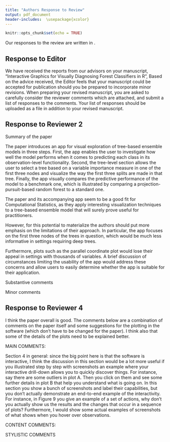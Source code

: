 ```yaml
---
title: "Authors Response to Review"
output: pdf_document
header-includes:  \usepackage{xcolor}
---
```


```r
knitr::opts_chunk$set(echo = TRUE)
```

Our responses to the review are written in \textcolor{violet}{violet}.


## Response to Editor

<!--
Dear Mrs. da Silva:
-->

We have received the reports from our advisors on your manuscript, "Interactive Graphics for Visually Diagnosing Forest Classifiers in R", 
Based on the advice received, the Editor feels that your manuscript could be accepted for publication should you be prepared to incorporate minor revisions.
When preparing your revised manuscript, you are asked to carefully consider the reviewer comments which are attached, and submit a list of responses to the comments.
Your list of responses should be uploaded as a file in addition to your revised manuscript.

<!--

TO VIEW REVIEWER ATTACHMENTS (should there be any), please login to the journal site as "Author" and access "Submission Needing Revision" from the Author Main Menu.
On the next page display, navigate on the "Action Links" and select "View Reviewer Attachments" from the selection box. This will redirect you to the page that will allow you to "Download" and view the reviewer report attachments. Then, proceed with revising your manuscript.

PLEASE NOTE: YOUR REVISED VERSION CANNOT BE IN .PS OR .PDF AS TYPESETTING CANNOT MANIPULATE THE FILES.
IN ORDER TO PROCEED WITH PUBLICATION YOUR ORIGINAL SOURCE FILES ARE REQUIRED.
Submissions without original source files will be returned for these prior to final acceptance.

To submit the revision please log on to the Journal's website.

Your username is: ********

If you forgot your password, you can click the 'Send Login Details' link on the EM Login page at https://www.editorialmanager.com/cost/.

Click "Author Login" to submit your revision.

We look forward to receiving your revised manuscript.

Thank you very much.


Best regards,

Springer Journals Editorial Office
%JOURNALFULLTITLE

-->

\textcolor{violet}{Thank you. We appreciate the chance to do a further revision, and hope that these changes are satisfactory.}

## Response to Reviewer 2

\textcolor{violet}{We appreciate all of your feedback which help to improve our paper. 
 }


Summary of the paper

The paper introduces an app for visual exploration of tree-based ensemble models in three steps. First, the app enables the user to investigate how well the model performs when it comes to predicting each class in its observation-level functionality. Second, the tree-level section allows the user to select a tree based on a variable importance measure in one of the first three nodes and visualize the way the first three splits are made in that tree. Finally, the app visually compares the predictive performance of the model to a benchmark one, which is illustrated by comparing a projection-pursuit-based random forest to a standard one.

The paper and its accompanying app seem to be a good fit for Computational Statistics, as they apply interesting visualization techniques to a tree-based ensemble model that will surely prove useful for practitioners. 

However, for this potential to materialize the authors should put more emphasis on the limitations of their approach. In particular, the app focuses on the first three nodes of the trees in question, which would be much less informative in settings requiring deep trees. \textcolor{violet}{The app was modified to adress this issue. In the new application the user can select specific nodes to see (from one to all the nodes). If there are a lot of nodes will be better to select 4 or less each time to see better the complete display but the application is not limited to see just the first three nodes.}

Furthermore, plots such as the parallel coordinate plot would lose their appeal in settings with thousands of variables. A brief discussion of circumstances limiting the usability of the app would address these concerns and allow users to easily determine whether the app is suitable for their application.

\textcolor{violet}{The discussion has been extended to include limitations.}


Substantive comments

\begin{enumerate}
\item p. 8, line 42: The issue of visualizing the tetrahedron is arguably not of first-order importance as it is not as helpful for classification problems with more than four classes. It might be more useful to focus exclusively on the side-by-side jittered dotplot as this approach generalizes in a more straightforward way to problems with more classes.

\textcolor{violet}{As we mentioned in page 7 the ternary plot can be generalized to more than three dimensional space, with G classes, the ternary plot idea is generalized to a G-1 dimensional simplex. Then if we have 4 classes the generalized ternary plot is a tetrahedron as shown in Figure 4 but if we have more than four classes we can also generalize the ternary plot idea. In the fishcatch data used in this paper to illustrate the shiny app there are 7 classes and we generalized the ternary plot to a 6-dimensional simplex as is shown in the last panel of Figure 6 (6-didmensional simplex shown pairwise), using tourr package you can see better the 6-dimensional simplex in different rotations https://vimeo.com/707047875. The structure is complex because a 6-dimensional simplex has 7 vertices, 21 eddges and 35 faces.}

\item p. 11, line 16: As section 3 discusses all other plots produced by the app it would be useful if it also included an overview of the parallel coordinate plot that only appears in section 4, so the meaning of that plot is not immediately clear (e.g. what is displayed on the vertical axis).

\textcolor{violet}{We have included more explanaition about the parallel coordinate plot in Section 4 where this figure appears and added a corresponding reference for further details. In the vertical axis the values for each variable are standardized to easily compare them.}

\item p. 13, line 38: I find the choice of the interaction driver for the model tab puzzling. I would argue that the key statistic distinguishing the trees in the ensemble is OOB error so a more natural design choice would be to include jittered points in the OOB error boxplot so that the user can explore the well or poorly performing trees in more detail. I do not have a good intuition for why the user would be interested in exploring trees based on variable importance.

\textcolor{violet}{The second tab was modified based on your helpful comments. We have included three main changes in the second tabset, first we have included jittered points in the OOB error boxplot where the user can select trees based in their performance. Second, we have included a panel to select the nodes to see in the importance variable plot, the mosaic plot and the density plot. The panel allows you to select more or less than three nodes and the mentioned plots are updated acordingly. Finally, we rearranged some of the plots to make the selection and interaction more intuitively presented in Figure 10.}


\item p. 15, line 35: The OOB error plot is somewhat hard to read due to some classes being harder to classify than others, and a potential solution to that would be using a different scale on the vertical axis (e.g. percent of highest OOB error for a class).

\textcolor{violet}{We explore different alternatives as you suggested but the result was not clearly better. We have removed the points and just keep thiner lines which improve the visualization. Also in the app, because the interactivity, it is easy to see the oob error values mousing over the plot which in the static version it is not possible.}

\end{enumerate}

Minor comments

\begin{enumerate}
\item p. 6, line 17: introducing the $G\_s$ notation is unnecessary as it is not used in the remainder of the paper (also, the meaning of the subscript s is not explained).


\textcolor{violet}{I have removed $G_s$, as you notices it is unnecessary here}


\item p.6, line 21: it should be "Alternatively, it can be computed" instead of "Alternatively, can be computed".

\textcolor{violet}{Done}

\item p. 6, line 33: it should be "The plot in the right" instead of "The plot at right".

\textcolor{violet}{Done}

\item p. 8, line 20: it should be "into a three-dimensional space" instead of "into three dimensional".

\textcolor{violet}{Done}

\item p.8, line 49: crabs are "classified", not "predicted".

\textcolor{violet}{Done}

\item p. 10, line 40: the phrase "one of the biggest difficulties for the app in order manage linking" should be rewritten to, for example, "one of the biggest difficulties when it comes to the app managing linking".

\textcolor{violet}{Done}

\item p. 12, line 46: using the phrase "some trees could be removed from the forest" instead of "some trees could be pruned from the forest" would make this sentence clearer.

\textcolor{violet}{Done}

\item p. 14, line 49: "a receiver" instead of "an receiver".

\textcolor{violet}{Done}

\item p. 16, line 32: it would be useful to include a legend of the class colors.

\textcolor{violet}{Class color legends were not included in the interactive web app because the interactivity allows you to get the class name when you mouse over each plot.}

\item p. 17, line 6: " will perform" instead of "will performs".

\textcolor{violet}{Done}

\end{enumerate}

## Response to Reviewer 4

 I think the paper overall is good. The comments below are a combination of comments on the paper itself and some suggestions for the plotting in the software (which don't have to be changed for the paper). I think also that some of the details of the plots need to be explained better.

MAIN COMMENTS:

Section 4 in general: since the big point here is that the software is interactive, I think the discussion in this section would be a lot more useful if you illustrated step by step with screenshots an example where your interactive drill-down allows you to quickly discover things. For instance, say there are some outliers in plot A. Then you click on them and see some further details in plot B that help you understand what is going on. In this section you show a bunch of screenshots and label their capabilities, but you don't actually demonstrate an end-to-end example of the interactivity. For instance, in Figure 9 you give an example of a set of actions, why don't you actually show us the results and the changes that occur in a sequence of plots? Furthermore, I would show some actual examples of screenshots of what shows when you hover over observations.

\textcolor{violet}{In Section 4 we have added more details and examples of use and interpreting results to address your comment.}


CONTENT COMMENTS:

\begin{enumerate}
\item Page 2: In describing Random Forests, in addition to randomly sampling variables to try to split on in each node, don't they also initially sample a subset of variables for each tree? If so, you should note what settings you use in this paper (how many variables are selected for each tree). Also, if the variables are randomly sampled at each node, rather than simply choosing the best projection possible for, say, any pair of variables, what effect does this have on the importance measures? What effect is there to determining the number of variables to use in each projection (e.g. 3 instead of 2)? Is this something you have experimented with?
I think the paper could also benefit from a simple preliminary example of, say, two features and two classes and showing the plot of the linear combination resulting from projection pursuit. You could even include an image from the original paper.

\textcolor{violet}{A random forest has two sources of randomness: variable sampling and bootstrap samples. The variable sampling is used for node partition, where each split is produced from a random subset of variables. There is not an initial sample of variables for each tree.}

\textcolor{violet}{We did not formally explore the sensitivity of the random variable sample size for the measure of variable importance. In the algorithm you can select the proportion of variables to be sampled at each node. In the crab and fishcatch examples presented in the paper two variables were sampled at each node.}

\textcolor{violet}{We have included an image from the original paper with the boundary that would result from a classification tree fitted using the PPtree algorithm to take into account your last request. The plot shows a simple example from simulated data with two features and three classes. The partitions generated by the PPtree algorithm are oblique to the axis, incorporating the association between the two variables.}

\item Page 4 line 48: should $O_k$ also have a subscript for the variable j? Also $\hat{y}_{ikj}$

\textcolor{violet}{Subscript j for $O_k$ is not needed because for every variable j $O_k$ will be the same and not change depending on j, the same for $\hat{y}_{ik}$. In the only case subscript $j$ can be included is in  $\tilde y_{ik}$ to indicate the permuted variable but for simplicity we just keep the formula as it is in the original PPforest paper (https://www.tandfonline.com/doi/abs/10.1080/10618600.2020.1870480) }

\item Page 5 Figure 1: You mention that the variables should be standardized for the coefficients to be interpretable as importances and be comparable. But in the upper right corner, the plots of the variables distributions, for instance for node 2, are not in the standardized range (node 2 has an x-axis that goes up to 5 and 6). 
\textcolor{violet}{As you mentioned the data should be standardized for the coefficients to be interpretable as importances. We have fixed the density plot and the x axis accordingly.}


Is the distribution being plotted here the value of the linear combination for each class, rather than a single variable? 
\textcolor{violet}{Yes, the density plots shows the data projection at each node. This is now made clear in the caption.}

Is there something going on here with the default x limits for doing KDE? 
\textcolor{violet}{The x limits were fixed.} 

As a side note, you show that the first cut perfectly separates the blue and orange species. You may want to consider having the bounds for the KDE be the observed range of the linear combination for each class so that the density plots won't overlap in the plot for node 1, which they seem to do more than they should if the separation is perfect.

\textcolor{violet}{We explore your suggestion (changing the bound for the KDE to observe range) but the result was not better so we have kept the original.} 

Furthermore, if you have any control over the color scheme (if you don't I would recommend adding this as a variable), it might be a good idea in this paper to have the colors for the blue and orange species be blue and orange, and have differing shading patterns to distinguish male from female, or something similar; perhaps you can choose more similar colors within both species. Or, better yet, can you use different plotting symbols, say triangles vs circles to distinguish the species, and shaded vs hollow to distinguish the sex?

\textcolor{violet}{The selected palette (Dark2) is a qualitative palette suited to mapping a categorical data because it is colorblind friendly. It is a little unfortunate that the categories in the crabs data are colors, which makes the explanation confusing. We have changed the category names to be simply O and B so that there is less confusion.} 

Also, can you include labeling in your plot that the sub-plots are node ID (e.g., put the label "node" above the 3 density plots).
\textcolor{violet}{We have included in each sub-plots "Node" before the number and also update this in the app.}

What do the numbers in the grey boxes at the terminal nodes represent? \textcolor{violet}{The numbers in the gray boxes are the predicted class, we fixed the plot to show the class names}
 

\item Figures 1 and 2: I see that the potential range for coefficient values for the projection pursuit seem to be between -1 and 1. I imagine this is a feature of the algorithm. Perhaps include in your description of projection pursuit a note about this fact, for those unfamiliar, and mention what optimization criteria is used in it.

\textcolor{violet}{Yes, the coefficient values are between -1 and 1 by construction. We find the linear combinations, \textbf{a} which maximize $\frac{a^TBa}{a^TWa}$, where $B$ and $W$ are the between and within group sums of squares. We get $\hat a_1=e_1$ where $e_1...e_s$ are eigenvectors of $W^{-1}B$. In this case we find the 1-D projection optimizing the LDA index. We have included in Section 3 LDA and PDA indexes which are optimized to get the linear projections to make it more clear how the coefficients are computed. }

\item Page 6: If you use a notation for VI for global variable importance (you define it as the average across k trees), I'd just define it here as an equation and use it in the text (e.g in line 19).

\textcolor{violet}{Formulas for all VI were defined in equations and mentioned in the text. It is clearer now.}

\item Page 6 line 48: does MDS need a citation? Also, can you connect the results in this discussion to the RF graphics, e.g. in terms of same variables with high RF importance being important in MDS? Otherwise, this whole discussion seems unnecessary. If you are doing it simply to understand the data, I would move this section to right after you introduce the data, before you show the other graphics. Here, it seems like a tangent. Also, are these MDS and tetrahedral plots part of your software or do you perform them separately? I would say so explicitly in either case.

\textcolor{violet}{A reference for MDS has been included. In Section 3 we describe the mapping of diagnostics to visualizations. MDS is presented in Subsection 3.3 (Similarity of cases) the key connection with the forest is that we are using the proximity matrix information which is one of the diagnostics described for PPforest or RF and we use this information to compute the MDS. This visualization can be useful to identify in which cases the model is performing well and which it is having problems.}

\textcolor{violet}{MDS and generalized ternary plot (tetrahedral plot in case there are  four clases) are both implemented in the app and we have added a comment in the paper to clarify this.}

\item Page 7 Figure 2: why does the left plot need to be a dot plot rather than, say, a single box or violin plot for each variable? I don't understand what role the x axis for each variable plays here. If it doesn't play any role (e.g. is just for the jittering), then don't use it.


\textcolor{violet}{We selected a jittered side-by-side dot plot in this case instead of a box plot because we want to see the values for each tree, and it makes it more sensible when linking observations between multiple plots. Jittering spreads the data on the categorical variable axis to better read the distribution.}
 
\item Page 9, Figure 4: is the dimension of the simplex always at most 3 or G-1? What would it look like with more classes? I'd clarify whether this only works for your example or whether it can always be drawn.

\textcolor{violet}{In Figure 4 the dimension of the simplex is $G-1=3$, since in crab data there are 4 classes. Ternary plot can be generalized to more than three dimensional -- with $G>4$ classes, the ternary plot idea is generalized to a $G-1$ dimensional simplex. In the fishcatch data there are 7 classes and the ternary plot to a 6-dimensional simplex as it is shown in pairwise plots in Figure 6. Using the tourr package you can see the 6-dimensional simplex in a rotation through 6D, see https://vimeo.com/707047875. The structure is complex because a 6-dimensional simplex has 7 vertices, 21 eddges and 35 faces. This has been clarified in the paper.} 


\item Page 10, Figure 5: similar remark as before. I think a violin plot or something similar for each class, rather than a jittered dot plot, is more correct. The x-axis for each class is a "fake" axis. I think jittered dot plots should only be used with scatterplots to make sure individual dots can be distinguished.

\textcolor{violet}{We are using points because it is important to see the individual cases and the jitter is to overcome overplotting on the categorical variable. It is not recommended using jittered scatterplots because it would change the real values of your data.}

\item Page 10, line 40: This sentence is muddled "As Sievert (2020) describes, one of the biggest difficulties for the app in order manage linking between plots is the data structure management for each widget". Furthermore, what does "widget" refer to here? Use a more descriptive term.

\textcolor{violet}{At their core Shiny widgets are mini-applications created using the shinyApp function. We have changed the language of the paragraph to help with this terminology.}

\item Page 10, line 45: If you are just going to demonstrate the interactivity, wouldn't it be better to just continue with the original crab dataset, or have one dataset throughout? Unless there is something particularly interesting about this dataset.

\textcolor{violet}{Yes, fishcatch data are more difficult to classify and then more interesting to show some of the results. For simplicity to describe the main plot of the app we use crab data but to describe the app we prefer to present a more complex problem, more classes, and imbalanced data.}

\item Page 12 Figure 6: in the enhanced PCP, you say all variable pairs are shown at least once as neighbors. Is there a way, either through ordering or adding dividing lines, etc. to help a reader find the pair they are interested in? Or is there some sorting done so that, the pairs are ordered from left to right in terms of some metric of "interesting-ness"? There seems to be no order in the given plot. Do you automatically pick the number of dimensions to show in MDS? Should the tetrahedral plots here have some kind of axis labels? See Figure 7 where they do.

\textcolor{violet}{A PCP can be ordered in different ways, and we have modified the PCP to include variable order based on the mean value. As you suggested, we have also change the grid lines to keep only the vertical grid in gray.  
In the MDS we only used two dimensions but can be more if deemed more appropriate for a particular problem.
We have included labels in the generalized ternary plot as we did in Figure 7.}

\item Page 13 line 46: I wasn't aware that there was an option in RF to prune under-performing trees (as opposed to nodes within a tree) in an ensemble. Please elaborate or include a reference. Also, in this case, maybe a different word than "prune", such as "discard".

\textcolor{violet}{This comment is in page 12, In the original RF there is not an option to prune under-performing trees. The comment is just to mention a possible use for the information we get from the app, also we are presenting the app using PPforest and this can be a possible extension for our algorithm.}

\item Page 16 Figure 10: in the upper LH corner, where you select the classes, do these appear as text that you type or delete, or as buttons you can toggle on and off? Seems like the latter would be better.
Also, the bottom two plots have different x axes, so it is hard to compare them (if they should be compared, the axes should be the same; perhaps you could even plot them on the same plot?). Furthermore, there are no titles for either, and they have the same axis labels so I have no idea what the difference is between them.

\textcolor{violet}{In the upper LH corner we are using the function `selectizeInput()` from shiny R package which creates a select list that can be used to choose a single or multiple items from a list of values, you do not have to type the class names you just select the names from a list.
For the bottom two plots (variable importance plots) we have fixed the axis and include titles in each plot, so it is easier to compare them.}

\end{enumerate}

STYLISTIC COMMENTS

\begin{enumerate}
\item Should out of bag be written OOB rather than oob?

\textcolor{violet}{We have changed to using OOB now.}

\item Page 3 line 29: when you say "proportionately predicted", do you mean something specific, like that the class probabilities are proportionate to their frequency in the data?

\textcolor{violet}{Cases that are predicted to be multiple classes, without a clear majority in any of them, indicate that those cases are difficult to classify. The paragraph was not clear and we modify it to:" Cases that are predicted to be multiple classes, with similar class probabilities, indicate difficult to classify observations"  }

\item Page 3 line 38: These two sentences don't seem to work together: "Each model uses samples of variables. So that, the accuracy of the models can be compared when the variable is included or
omitted." Do you mean "Thus" rather than "So that"?

\textcolor{violet}{Yes, should be Thus. It is fixed.}

\item Page 4: "Specie" in Figure 1 caption is misspelled.

\textcolor{violet}{Done}

\item Page 11 line 12: For the sentence beginning "The data feeding…", separate each clause with semicolons rather than commas.

\textcolor{violet}{Done}

\item Page 11 line 39: say "ID" or "index" rather than "id" ; same for, say, page 13 line 44

\textcolor{violet}{Done}

\item Page 11 line 49: I would modify the final sentence to say that "all variable pairs are shown next to each other once" rather than "all variables are neighbors".

\textcolor{violet}{Done}

\end{enumerate}


<!-- ******** -->


<!-- Please note that this journal is a Transformative Journal (TJ). Authors may publish their research with us through the traditional subscription access route or make their paper immediately open access through payment of an article-processing charge (APC). Authors will not be required to make a final decision about access to their article until it has been accepted. -->

<!-- Authors may need to take specific actions to achieve compliance with funder and institutional open access mandates. If your research is supported by a funder that requires immediate open access (e.g. according to Plan S principles) then you should select the gold OA route, and we will direct you to the compliant route where possible. For authors selecting the subscription publication route our standard licensing terms will need to be accepted, including our self-archiving policies. Those standard licensing terms will supersede any other terms that the author or any third party may assert apply to any version of the manuscript. -->

<!-- Find out more about compliance -->

<!-- This letter contains confidential information, is for your own use, and should not be forwarded to third parties. -->

<!-- Recipients of this email are registered users within the Editorial Manager database for this journal. We will keep your information on file to use in the process of submitting, evaluating and publishing a manuscript. For more information on how we use your personal details please see our privacy policy at https://www.springernature.com/production-privacy-policy. If you no longer wish to receive messages from this journal or you have questions regarding database management, please contact the Publication Office at the link below. -->

